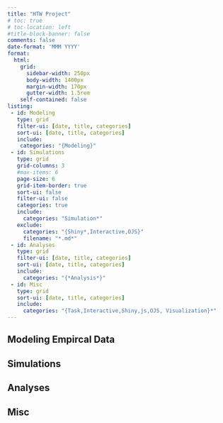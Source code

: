 ```yaml
---
title: "HTW Project"
# toc: true
# toc-location: left
#title-block-banner: false
comments: false
date-format: 'MMM YYYY'
format:
  html:
    grid:
      sidebar-width: 250px
      body-width: 1400px
      margin-width: 170px
      gutter-width: 1.5rem
    self-contained: false
listing:
 - id: Modeling
   type: grid
   filter-ui: [date, title, categories]
   sort-ui: [date, title, categories]
   include:
    categories: "{Modeling}"
 - id: Simulations
   type: grid
   grid-columns: 3
   #max-items: 6
   page-size: 6
   grid-item-border: true
   sort-ui: false
   filter-ui: false
   categories: true
   include:
     categories: "Simulation*"
   exclude:
     categories: "{Shiny*,Interactive,OJS}"
     filename: "*.md*"
 - id: Analyses
   type: grid
   filter-ui: [date, title, categories]
   sort-ui: [date, title, categories]
   include:
     categories: "{*Analysis*}"
 - id: Misc
   type: grid
   sort-ui: [date, title, categories]
   include:
     categories: "{Task,Interactive,Shiny,js,OJS, Visualization}*"
---
```



## Modeling Empircal Data
:::{#Modeling}
:::

## Simulations
:::{#Simulations}
:::

## Analyses
:::{#Analyses}
:::

## Misc
:::{#Misc}
:::



<!-- 
https://quarto.org/docs/websites/website-listings.html#yaml-listing-content
---
title: "HTW Project"
date: last-modified
format:
  html:
    grid:
      sidebar-width: 50px
      body-width: 1400px
      margin-width: 100px
      gutter-width: 1.5rem
    self-contained: false
    toc: false 
listing:
  type: grid
  sort: "date desc"
  sort-ui: [date, title, categories]
  filter-ui: [date, title, categories]
  categories: true
  contents:
    - "*.qmd"
    - "!ME*"
    - "!model_viz.qmd"
    - "!quarto_shiny.qmd"
    - "!quartoP5.qmd"
    - "!group_fits.qmd"
    - "!abc*"
    - "!alm_hidden.qmd"
    - "!analysis.qmd"
    - "!bayes*"
    - "!htw_expGPT.qmd"
--- -->